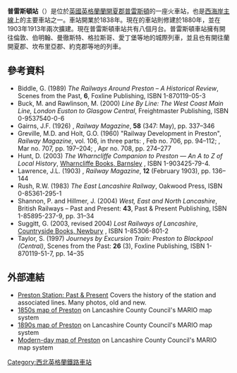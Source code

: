 '''普雷斯頓站'''（{{lang-en|Preston railway station}}）是位於[[英國|英國]][[英格蘭|英格蘭]][[蘭開夏郡|蘭開夏郡]][[普雷斯頓|普雷斯頓]]的一座火車站，也是[[西海岸主線|西海岸主線]]上的主要車站之一。車站開業於1838年。現在的車站則修建於1880年，並在1903年1913年兩次擴建。現在普雷斯頓車站共有八個月台。普雷斯頓車站擁有開往倫敦、伯明翰、曼徹斯特、格拉斯哥、愛丁堡等地的城際列車，並且也有開往蘭開夏郡、坎布里亞郡、約克郡等地的列車。
==參考資料==
* Biddle, G. (1989) ''The Railways Around Preston – A Historical Review'', Scenes from the Past, '''6''', Foxline Publishing, ISBN 1-870119-05-3
* Buck, M. and Rawlinson, M. (2000) ''Line By Line: The West Coast Main Line, London Euston to Glasgow Central'', Freightmaster Publishing, ISBN 0-9537540-0-6
* Gairns, J.F. (1926) {{PDFlink|[http://www.prestonstation.org.uk/docs/Notable%20Stations%20and%20Their%20Traffic%20-%20Preston%20-%20rm05-1926-337.pdf "Notable Railway Stations and their Traffic: Preston, L.M.S.R."]|2.80 MB}}, ''Railway Magazine'', '''58''' (347: May), pp. 337–346
* Greville, M.D. and Holt, G.O. (1960) "Railway Development in Preston", ''Railway Magazine'', vol. 106, in three parts: {{PDFlink|[http://www.prestonstation.org.uk/docs/Railway%20Development%20in%20Preston%201%20-%20rm02-1960-094.pdf part 1]|2.68 MB}}, Feb no. 706, pp. 94–112; {{PDFlink|[http://www.prestonstation.org.uk/docs/Railway%20Development%20in%20Preston%202%20-%20rm03-1960-197.pdf part 2]|2.04 MB}}, Mar no. 707, pp. 197–204; {{PDFlink|[http://www.prestonstation.org.uk/docs/Railway%20Development%20in%20Preston%203%20-%20rm04-1960-274.pdf part 3]|1.50 MB}}, Apr no. 708, pp. 274–277
* Hunt, D. (2003) ''The Wharncliffe Companion to Preston — An A to Z of Local History'', [http://www.wharncliffebooks.co.uk/ Wharncliffe Books, Barnsley] {{Wayback|url=http://www.wharncliffebooks.co.uk/ |date=20161118102144 }}, ISBN 1-903425-79-4.
* Lawrence, J.L. (1903) {{PDFlink|[http://www.prestonstation.org.uk/docs/Notable%20Railway%20Station%20-%20Preston%20rm1903-12-136.pdf "Notable Railway Stations: Preston"]|2.81 MB}}, ''Railway Magazine'', '''12''' (February 1903), pp. 136–144
* Rush, R.W. (1983) ''The East Lancashire Railway'', Oakwood Press, ISBN 0-85361-295-1
* Shannon, P. and Hillmer, J. (2004) ''West, East and North Lancashire'', British Railways – Past and Present: '''43''', Past & Present Publishing, ISBN 1-85895-237-9, pp. 31–34
* Suggitt, G. (2003, revised 2004) ''Lost Railways of Lancashire'', [http://www.countrysidebooks.co.uk/ Countryside Books, Newbury] {{Wayback|url=http://www.countrysidebooks.co.uk/ |date=20210125035411 }}, ISBN 1-85306-801-2
* Taylor, S. (1997) ''Journeys by Excursion Train: Preston to Blackpool (Central)'', Scenes from the Past: '''26''' (3), Foxline Publishing, ISBN 1-870119-51-7, pp. 14–35
==外部連結==
{{commons category|Preston railway station}}
{{stn art lrnk|PRE}}
* [http://www.prestonstation.org.uk/ Preston Station: Past & Present] {{Wayback|url=http://www.prestonstation.org.uk/ |date=20210211072254 }} Covers the history of the station and associated lines. Many photos, old and new.
* [http://mario.lancashire.gov.uk/viewer.htm?categ=Historic&layeron=First%20Edition%20OS%2010000%20Scale%20Map&point=353460:429105:300 1850s map of Preston] {{Wayback|url=http://mario.lancashire.gov.uk/viewer.htm?categ=Historic&layeron=First%20Edition%20OS%2010000%20Scale%20Map&point=353460:429105:300 |date=20160303223245 }} on Lancashire County Council's MARIO map system
* [http://mario.lancashire.gov.uk/viewer.htm?categ=Historic&layeron=First%20Edition%20OS%202500%20Scale%20Map&point=353460:429105:150 1890s map of Preston] {{Wayback|url=http://mario.lancashire.gov.uk/viewer.htm?categ=Historic&layeron=First%20Edition%20OS%202500%20Scale%20Map&point=353460:429105:150 |date=20160303215408 }} on Lancashire County Council's MARIO map system
* [http://mario.lancashire.gov.uk/viewer.htm?point=353460:429105:150 Modern-day map of Preston] {{Wayback|url=http://mario.lancashire.gov.uk/viewer.htm?point=353460:429105:150 |date=20160303210809 }} on Lancashire County Council's MARIO map system
[[Category:西北英格蘭鐵路車站|Category:西北英格蘭鐵路車站]]